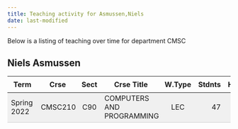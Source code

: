 ```yaml
---
title: Teaching activity for Asmussen,Niels
date: last-modified
---
```


Below is a listing of teaching over time for department CMSC


## Niels Asmussen

<style type="text/css">
#T_c9194 table {
  width: 100%;
  border-collapse: collapse;
}
#T_c9194 th {
  text-align: center;
  padding: 8px;
}
#T_c9194 td:nth-child(1) {
  padding-right: 10px;
  text-align: left;
}
#T_c9194 td:nth-child(2) {
  padding-right: 5px;
  text-align: left;
}
#T_c9194  td:nth-child(4) {
  padding-right: 5px;
  text-align: left;
}
#T_c9194 td:nth-child(3) {
  text-align: center;
}
#T_c9194  td:nth-child(5) {
  text-align: center;
}
#T_c9194 td:nth-child(6) {
  text-align: right;
}
#T_c9194  td:nth-child(7) {
  text-align: right;
}
#T_c9194_row0_col0, #T_c9194_row0_col1, #T_c9194_row0_col2, #T_c9194_row0_col3, #T_c9194_row0_col4, #T_c9194_row0_col5, #T_c9194_row0_col6 {
  background-color: #f0f0f0;
  border-bottom: 1px solid #ccc;
}
</style>
<table id="T_c9194">
  <thead>
    <tr>
      <th id="T_c9194_level0_col0" class="col_heading level0 col0" >Term</th>
      <th id="T_c9194_level0_col1" class="col_heading level0 col1" >Crse</th>
      <th id="T_c9194_level0_col2" class="col_heading level0 col2" >Sect</th>
      <th id="T_c9194_level0_col3" class="col_heading level0 col3" >Crse Title</th>
      <th id="T_c9194_level0_col4" class="col_heading level0 col4" >W.Type</th>
      <th id="T_c9194_level0_col5" class="col_heading level0 col5" >Stdnts</th>
      <th id="T_c9194_level0_col6" class="col_heading level0 col6" >Hours</th>
    </tr>
  </thead>
  <tbody>
    <tr>
      <td id="T_c9194_row0_col0" class="data row0 col0" >Spring 2022</td>
      <td id="T_c9194_row0_col1" class="data row0 col1" >CMSC210</td>
      <td id="T_c9194_row0_col2" class="data row0 col2" >C90</td>
      <td id="T_c9194_row0_col3" class="data row0 col3" >COMPUTERS AND PROGRAMMING</td>
      <td id="T_c9194_row0_col4" class="data row0 col4" >LEC</td>
      <td id="T_c9194_row0_col5" class="data row0 col5" >47</td>
      <td id="T_c9194_row0_col6" class="data row0 col6" >141</td>
    </tr>
  </tbody>
</table>


